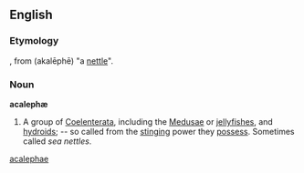 ==English==

===Etymology===
{{NL.}}, from {{etyl|grc}} '''{{polytonic|[[ἀκαλήφη]]}}''' (akalēphē) "a [[nettle]]".

===Noun===
'''acalephæ'''

# A group of [[Coelenterata]], including the [[Medusae]] or [[jellyfishes]], and [[hydroids]]; -- so called from the [[stinging]] power they [[possess]]. Sometimes called ''sea nettles''.

[[Category:English words spelled with ligatures|acalephae]]